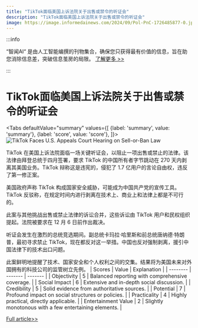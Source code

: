```yaml
---
title: "TikTok面临美国上诉法院关于出售或禁令的听证会"
description: "TikTok面临美国上诉法院关于出售或禁令的听证会"
image: https://image.informedainews.com/2024/09/Pol-PnC-1726485877-0.jpg
---
```



:::info

“智闻AI“ 是由人工智能编撰的刊物集合，确保您只获得最有价值的信息，旨在助您消除信息差，突破信息茧房的局限。  [了解更多 >>](/)

:::

# TikTok面临美国上诉法院关于出售或禁令的听证会


<Tabs
	defaultValue="summary"
	values={[
	{label: 'summary', value: 'summary'},
	{label: 'score', value: 'score'},
]}>
<TabItem value="summary">
<img
  src="https://image.informedainews.com/2024/09/Pol-PnC-1726485877-0.jpg"
  alt="TikTok Faces U.S. Appeals Court Hearing on Sell-or-Ban Law"
/>



TikTok 在美国上诉法院面临一场关键听证会，以阻止一项出售或禁止的法律。该法律由拜登总统于四月签署，要求 TikTok 的中国所有者字节跳动在 270 天内剥离其美国业务。TikTok 辩称这是违宪的，侵犯了 1.7 亿用户的言论自由权，违反了第一修正案。

美国政府声称 TikTok 构成国家安全威胁，可能成为中国共产党的宣传工具。TikTok 反驳称，在规定时间内进行剥离在技术上、商业上和法律上都是不可行的。

此案与其他挑战出售或禁止法律的诉讼合并，这些诉讼由 TikTok 用户和民权组织提起。法院被要求在 12 月 6 日前作出裁决。

听证会发生在激烈的总统竞选期间。副总统卡玛拉·哈里斯和前总统唐纳德·特朗普，最初寻求禁止 TikTok，现在都反对这一举措。中国也反对强制剥离，援引中国法律下的技术出口问题。

此案鲜明地提醒了技术、国家安全和个人权利之间的交集。结果将为美国未来对外国拥有的科技公司的监管树立先例。
</TabItem>
<TabItem value="score">
	| Scores     | Value   | Explanation |
	| -------- | ------- | ------- |
	| Objectivity  | 5    | Balanced reporting with comprehensive coverage.    |
	| Social Impact | 6     | Extensive and in-depth social discussion.    |
	| Credibility    | 5    | Solid evidence from authoritative sources.    |
	| Potential    | 7    | Profound impact on social structures or policies.    |
	| Practicality    | 4    | Highly practical, directly applicable.    |
	| Entertainment Value    | 2    | Slightly monotonous with a few entertaining elements.    |
</TabItem>
</Tabs>

[Full article>>](https://asia.nikkei.com/Politics/International-relations/US-China-tensions/TikTok-sell-or-ban-hearing-to-begin-in-U.S.-appeals-court)
